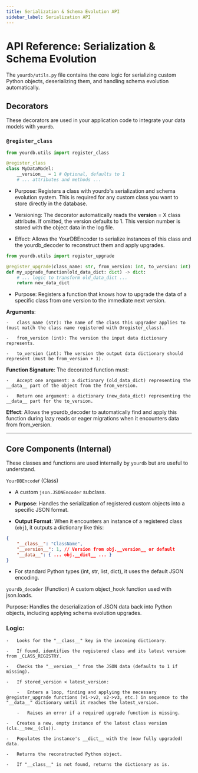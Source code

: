 ```yaml
---
title: Serialization & Schema Evolution API
sidebar_label: Serialization API
---
```


# API Reference: Serialization & Schema Evolution

The `yourdb/utils.py` file contains the core logic for serializing custom Python objects, deserializing them, and handling schema evolution automatically.

## Decorators

These decorators are used in your application code to integrate your data models with `yourdb`.

### `@register_class`

```python
from yourdb.utils import register_class

@register_class
class MyDataModel:
    __version__ = 1 # Optional, defaults to 1
    # ... attributes and methods ...
```


-   Purpose: Registers a class with yourdb's serialization and schema evolution system. This is required for any custom class you want to store directly in the database.

-   Versioning: The decorator automatically reads the __version__ = X class attribute. If omitted, the version defaults to 1. This version number is stored with the object data in the log file.

-   Effect: Allows the YourDBEncoder to serialize instances of this class and the yourdb_decoder to reconstruct them and apply upgrades.

```python
from yourdb.utils import register_upgrade

@register_upgrade(class_name: str, from_version: int, to_version: int)
def my_upgrade_function(old_data_dict: dict) -> dict:
    # ... logic to transform old_data_dict ...
    return new_data_dict
```


-   Purpose: Registers a function that knows how to upgrade the data of a specific class from one version to the immediate next version.

**Arguments**:

    -   class_name (str): The name of the class this upgrader applies to (must match the class name registered with @register_class).

    -   from_version (int): The version the input data dictionary represents.

    -   to_version (int): The version the output data dictionary should represent (must be from_version + 1).

**Function Signature**: The decorated function must:

    -   Accept one argument: a dictionary (old_data_dict) representing the __data__ part of the object from the from_version.

    -   Return one argument: a dictionary (new_data_dict) representing the __data__ part for the to_version.

**Effect**: Allows the yourdb_decoder to automatically find and apply this function during lazy reads or eager migrations when it encounters data from from_version.

---

##  Core Components (Internal)
These classes and functions are used internally by `yourdb` but are useful to understand.

`YourDBEncode`r (Class)
-   A custom `json.JSONEncoder` subclass.

-  **Purpose**: Handles the serialization of registered custom objects into a specific JSON format.

-   **Output Format**: When it encounters an instance of a registered class (`obj`), it outputs a dictionary like this:

```JSON
{
    "__class__": "ClassName",
    "__version__": 1, // Version from obj.__version__ or default
    "__data__": { ... obj.__dict__ ... }
}
```
-   For standard Python types (int, str, list, dict), it uses the default JSON encoding.

`yourdb_decoder` (Function)
A custom object_hook function used with json.loads.

Purpose: Handles the deserialization of JSON data back into Python objects, including applying schema evolution upgrades.

### Logic:

    -   Looks for the "__class__" key in the incoming dictionary.

    -   If found, identifies the registered class and its latest version from _CLASS_REGISTRY.

    -   Checks the "__version__" from the JSON data (defaults to 1 if missing).

    -   If stored_version < latest_version:

        -   Enters a loop, finding and applying the necessary @register_upgrade functions (v1->v2, v2->v3, etc.) in sequence to the "__data__" dictionary until it reaches the latest_version.

        -   Raises an error if a required upgrade function is missing.

    -   Creates a new, empty instance of the latest class version (cls.__new__(cls)).

    -   Populates the instance's __dict__ with the (now fully upgraded) data.

    -   Returns the reconstructed Python object.

    -   If "__class__" is not found, returns the dictionary as is.